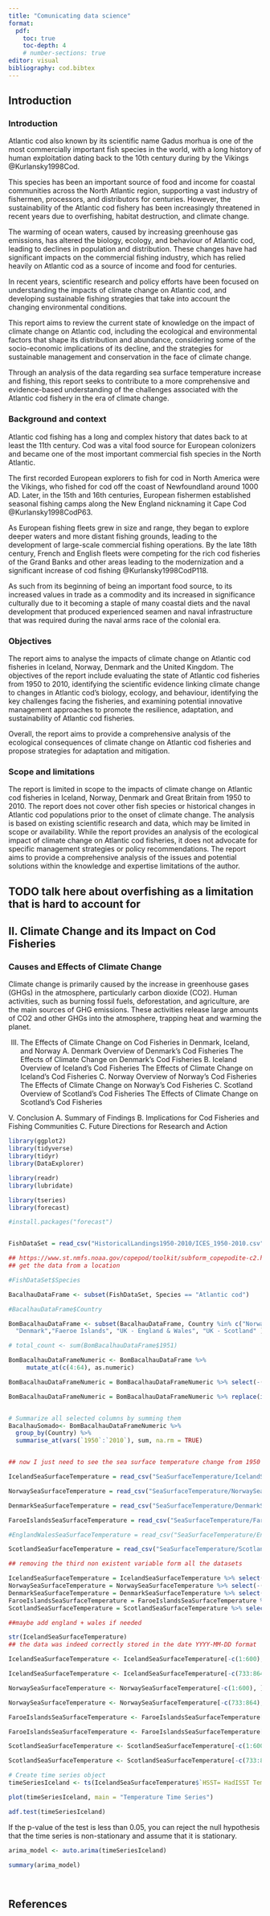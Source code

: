 ```yaml
---
title: "Comunicating data science"
format:
  pdf:
    toc: true
    toc-depth: 4
    # number-sections: true
editor: visual
bibliography: cod.bibtex
---
```


##  Introduction {#sec-introduction1}

<!-- I. Introduction -->
<!-- A. Background and context -->
<!-- B. Purpose and objectives of the report -->
<!-- C. Scope and limitations of the report -->

### Introduction {#sec-introduction2}


Atlantic cod also known by its scientific name Gadus morhua is one of the most commercially important fish species in the world, with a long history of human exploitation dating back to the 10th century during by the Vikings @Kurlansky1998Cod. 

This species has been an important source of food and income for coastal communities across the North Atlantic region, supporting a vast industry of fishermen, processors, and distributors for centuries. However, the sustainability of the Atlantic cod fishery has been increasingly threatened in recent years due to overfishing, habitat destruction, and climate change.

The warming of ocean waters, caused by increasing greenhouse gas emissions, has altered the biology, ecology, and behaviour of Atlantic cod, leading to declines in population and distribution. These changes have had significant impacts on the commercial fishing industry, which has relied heavily on Atlantic cod as a source of income and food for centuries. 

In recent years, scientific research and policy efforts have been focused on understanding the impacts of climate change on Atlantic cod, and developing sustainable fishing strategies that take into account the changing environmental conditions. 

This report aims to review the current state of knowledge on the impact of climate change on Atlantic cod, including the ecological and environmental factors that shape its distribution and abundance, considering some of the socio-economic implications of its decline, and the strategies for sustainable management and conservation in the face of climate change.

Through an analysis of the data regarding sea surface temperature increase and fishing, this report seeks to contribute to a more comprehensive and evidence-based understanding of the challenges associated with the Atlantic cod fishery in the era of climate change.

### Background and context

Atlantic cod fishing has a long and complex history that dates back to at least the 11th century. Cod was a vital food source for European colonizers and became one of the most important commercial fish species in the North Atlantic.

The first recorded European explorers to fish for cod in North America were the Vikings, who fished for cod off the coast of Newfoundland around 1000 AD. Later, in the 15th and 16th centuries, European fishermen established seasonal fishing camps along the New England nicknaming it Cape Cod @Kurlansky1998CodP63.

As European fishing fleets grew in size and range, they began to explore deeper waters and more distant fishing grounds, leading to the development of large-scale commercial fishing operations. By the late 18th century, French and English fleets were competing for the rich cod fisheries of the Grand Banks and other areas leading to the modernization and a significant increase of cod fishing @Kurlansky1998CodP118.

As such from its beginning of being an important food source, to its increased values in trade as a commodity and its increased in significance culturally due to it becoming a staple of many coastal diets and the naval development that produced experienced seamen and naval infrastructure that was required during the naval arms race of the colonial era.


### Objectives

The report aims to analyse the impacts of climate change on Atlantic cod fisheries in  Iceland, Norway, Denmark and the United Kingdom. The objectives of the report include evaluating the state of Atlantic cod fisheries from 1950 to 2010, identifying the scientific evidence linking climate change to changes in Atlantic cod's biology, ecology, and behaviour, identifying the key challenges facing the fisheries, and examining potential innovative management approaches to promote the resilience, adaptation, and sustainability of Atlantic cod fisheries.

Overall, the report aims to provide a comprehensive analysis of the ecological consequences of climate change on Atlantic cod fisheries and propose strategies for adaptation and mitigation.

### Scope and limitations

The report is limited in scope to the impacts of climate change on Atlantic cod fisheries in Iceland, Norway, Denmark and Great Britain from 1950 to 2010. The report does not cover other fish species or historical changes in Atlantic cod populations prior to the onset of climate change. The analysis is based on existing scientific research and data, which may be limited in scope or availability. While the report provides an analysis of the ecological impact of climate change on Atlantic cod fisheries, it does not advocate for specific management strategies or policy recommendations. The report aims to provide a comprehensive analysis of the issues and potential solutions within the knowledge and expertise limitations of the author.

## TODO talk here about overfishing as a limitation that is hard to account for


## II. Climate Change and its Impact on Cod Fisheries

<!-- A. Causes and Effects of Climate Change -->
<!-- B. Historical Changes in Cod Populations -->
<!-- C. Current Situation of Cod Fisheries -->

### Causes and Effects of Climate Change

Climate change is primarily caused by the increase in greenhouse gases (GHGs) in the atmosphere, particularly carbon dioxide (CO2). Human activities, such as burning fossil fuels, deforestation, and agriculture, are the main sources of GHG emissions. These activities release large amounts of CO2 and other GHGs into the atmosphere, trapping heat and warming the planet.



III. The Effects of Climate Change on Cod Fisheries in Denmark, Iceland, and Norway
A. Denmark
Overview of Denmark's Cod Fisheries
The Effects of Climate Change on Denmark's Cod Fisheries
B. Iceland
Overview of Iceland's Cod Fisheries
The Effects of Climate Change on Iceland's Cod Fisheries
C. Norway
Overview of Norway's Cod Fisheries
The Effects of Climate Change on Norway's Cod Fisheries
C. Scotland
Overview of Scotland's Cod Fisheries
The Effects of Climate Change on Scotland's Cod Fisheries
    
V. Conclusion
A. Summary of Findings
B. Implications for Cod Fisheries and Fishing Communities
C. Future Directions for Research and Action

<!-- VI. References -->
<!-- A. List of Sources Cited -->
<!-- B. Additional Resources for Further Reading -->


```r

library(ggplot2)
library(tidyverse)
library(tidyr)
library(DataExplorer)

library(readr)
library(lubridate)

library(tseries)
library(forecast)

#install.packages("forecast")


FishDataSet = read_csv("HistoricalLandings1950-2010/ICES_1950-2010.csv")

## https://www.st.nmfs.noaa.gov/copepod/toolkit/subform_copepodite-c2.html
## get the data from a location

```



```r
#FishDataSet$Species

BacalhauDataFrame <- subset(FishDataSet, Species == "Atlantic cod")

```

```r
#BacalhauDataFrame$Country

BomBacalhauDataFrame <- subset(BacalhauDataFrame, Country %in% c("Norway", "Iceland", # "Greenland",
  "Denmark","Faeroe Islands", "UK - England & Wales", "UK - Scotland" ))
```



```r

# total_count <- sum(BomBacalhauDataFrame$1951)

BomBacalhauDataFrameNumeric <- BomBacalhauDataFrame %>% 
     mutate_at(c(4:64), as.numeric)

BomBacalhauDataFrameNumeric = BomBacalhauDataFrameNumeric %>% select(-(Species:Division))

BomBacalhauDataFrameNumeric = BomBacalhauDataFrameNumeric %>% replace(is.na(.), 0)


# Summarize all selected columns by summing them
BacalhauSomado<- BomBacalhauDataFrameNumeric %>%
  group_by(Country) %>%
  summarise_at(vars(`1950`:`2010`), sum, na.rm = TRUE)


## now I just need to see the sea surface temperature change from 1950 to 2010 


```

```r

IcelandSeaSurfaceTemperature = read_csv("SeaSurfaceTemperature/IcelandSeaSurfaceTemperature.csv")

NorwaySeaSurfaceTemperature = read_csv("SeaSurfaceTemperature/NorwaySeaSurfaceTemperature.csv")

DenmarkSeaSurfaceTemperature = read_csv("SeaSurfaceTemperature/DenmarkSeaSurfaceTemperature.csv")

FaroeIslandsSeaSurfaceTemperature = read_csv("SeaSurfaceTemperature/FaroeIslandsSeaSurfaceTemperature.csv")

#EnglandWalesSeaSurfaceTemperature = read_csv("SeaSurfaceTemperature/EnglandWalesSeaSurfaceTemperature.csv")

ScotlandSeaSurfaceTemperature = read_csv("SeaSurfaceTemperature/ScotlandSeaSurfaceTemperature.csv")


```

```r

## removing the third non existent variable form all the datasets

IcelandSeaSurfaceTemperature = IcelandSeaSurfaceTemperature %>% select(-(...3))
NorwaySeaSurfaceTemperature = NorwaySeaSurfaceTemperature %>% select(-(...3))
DenmarkSeaSurfaceTemperature = DenmarkSeaSurfaceTemperature %>% select(-(...3))
FaroeIslandsSeaSurfaceTemperature = FaroeIslandsSeaSurfaceTemperature %>% select(-(...3))
ScotlandSeaSurfaceTemperature = ScotlandSeaSurfaceTemperature %>% select(-(...3))

##maybe add england + wales if needed

str(IcelandSeaSurfaceTemperature)
## the data was indeed correctly stored in the date YYYY-MM-DD format

```

```r

IcelandSeaSurfaceTemperature <- IcelandSeaSurfaceTemperature[-c(1:600), ]

IcelandSeaSurfaceTemperature <- IcelandSeaSurfaceTemperature[-c(733:864), ]

NorwaySeaSurfaceTemperature <- NorwaySeaSurfaceTemperature[-c(1:600), ]

NorwaySeaSurfaceTemperature <- NorwaySeaSurfaceTemperature[-c(733:864), ]

FaroeIslandsSeaSurfaceTemperature <- FaroeIslandsSeaSurfaceTemperature[-c(1:600), ]

FaroeIslandsSeaSurfaceTemperature <- FaroeIslandsSeaSurfaceTemperature[-c(733:864), ]

ScotlandSeaSurfaceTemperature <- ScotlandSeaSurfaceTemperature[-c(1:600), ]

ScotlandSeaSurfaceTemperature <- ScotlandSeaSurfaceTemperature[-c(733:864), ]

```

```r

# Create time series object
timeSeriesIceland <- ts(IcelandSeaSurfaceTemperature$`HSST= HadISST Temperature (C)` , start = ymd("1950-01-15"), frequency = 12)

plot(timeSeriesIceland, main = "Temperature Time Series")

```

```r

adf.test(timeSeriesIceland)

```
If the p-value of the test is less than 0.05, you can reject the null hypothesis that the time series is non-stationary and assume that it is stationary.

```r

arima_model <- auto.arima(timeSeriesIceland)

summary(arima_model)

```

```r


```

```r


```



## References
